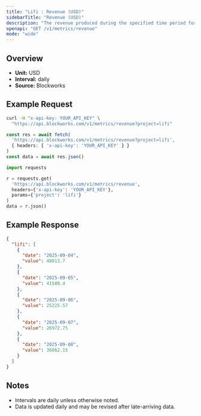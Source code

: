 ```yaml
---
title: "Lifi : Revenue (USD)"
sidebarTitle: "Revenue (USD)"
description: "The revenue produced during the specified time period for given project."
openapi: "GET /v1/metrics/revenue"
mode: "wide"
---
```


## Overview

- **Unit:** USD
- **Interval:** daily
- **Source:** Blockworks

## Example Request

<CodeGroup>

```bash cURL
curl -H "x-api-key: YOUR_API_KEY" \
  "https://api.blockworks.com/v1/metrics/revenue?project=lifi"
```

```typescript TypeScript
const res = await fetch(
  'https://api.blockworks.com/v1/metrics/revenue?project=lifi',
  { headers: { 'x-api-key': 'YOUR_API_KEY' } }
)
const data = await res.json()
```

```python Python
import requests

r = requests.get(
  'https://api.blockworks.com/v1/metrics/revenue',
  headers={'x-api-key': 'YOUR_API_KEY'},
  params={'project': 'lifi'}
)
data = r.json()
```

</CodeGroup>

## Example Response

```json
{
  "lifi": [
    {
      "date": "2025-09-04",
      "value": 48013.7
    },
    {
      "date": "2025-09-05",
      "value": 41580.4
    },
    {
      "date": "2025-09-06",
      "value": 25225.57
    },
    {
      "date": "2025-09-07",
      "value": 26972.75
    },
    {
      "date": "2025-09-08",
      "value": 36862.15
    }
  ]
}
```

## Notes
- Intervals are daily unless otherwise noted.
- Data is updated daily and may be revised after late-arriving data.
